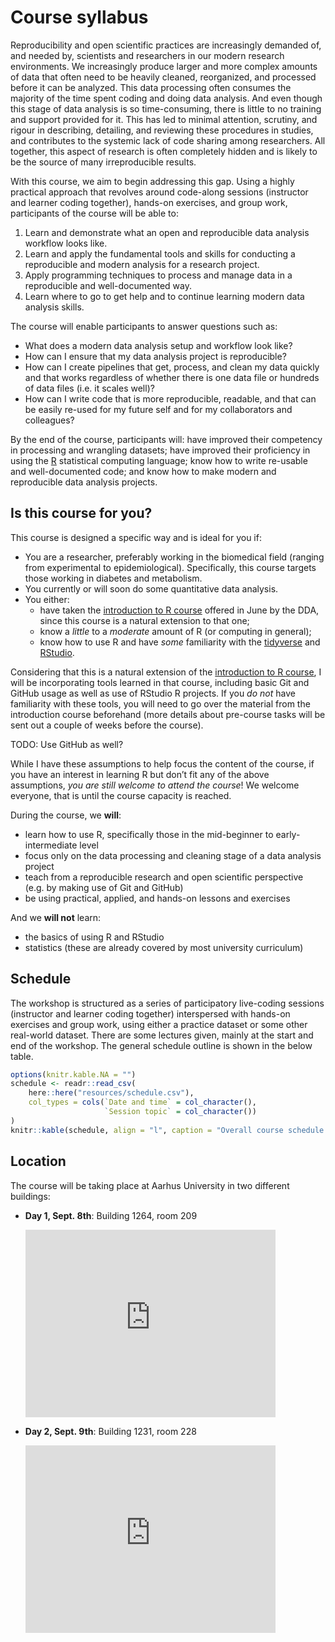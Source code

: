 # Course syllabus {#syllabus}

Reproducibility and open scientific practices are increasingly demanded of,
and needed by, scientists and researchers in our modern research environments.
We increasingly produce larger and more complex amounts of data
that often need to be heavily cleaned, reorganized, 
and processed before it can be analyzed.
This data processing often consumes the majority of the time spent coding
and doing data analysis.
And even though this stage of data analysis is so time-consuming,
there is little to no training and support provided for it.
This has led to minimal attention, scrutiny, and rigour in describing,
detailing, and reviewing these procedures in studies,
and contributes to the systemic lack of code sharing among researchers.
All together, this aspect of research is often completely hidden
and is likely to be the source of many irreproducible results.

With this course, we aim to begin addressing this gap.
Using a highly practical approach that revolves around code-along sessions
(instructor and learner coding together), hands-on exercises, and group work,
participants of the course will be able to:

1. Learn and demonstrate what an open and reproducible data analysis
workflow looks like.
1. Learn and apply the fundamental tools and skills for conducting a
reproducible and modern analysis for a research project.
1. Apply programming techniques to process and manage data in a reproducible
and well-documented way.
1. Learn where to go to get help and to continue learning modern data analysis
skills.

The course will enable participants to answer questions such as:

- What does a modern data analysis setup and workflow look like?
- How can I ensure that my data analysis project is reproducible?
- How can I create pipelines that get, process, and clean my data quickly
and that works regardless of whether there is one data file or hundreds of data files 
(i.e. it scales well)?
- How can I write code that is more reproducible, readable,
and that can be easily re-used for my future self 
and for my collaborators and colleagues?

By the end of the course, participants will: have improved their competency in
processing and wrangling datasets; have improved their proficiency in using the [R]
statistical computing language; know how to write re-usable and well-documented
code; and know how to make modern and reproducible data analysis projects. 

[R]: https://www.r-project.org/

## Is this course for you?

This course is designed a specific way and is ideal for you if:

- You are a researcher, preferably working in the biomedical field 
(ranging from experimental to epidemiological).
Specifically, this course targets those working in diabetes and metabolism.
- You currently or will soon do some quantitative data analysis.
- You either: 
    - have taken the [introduction to R course] offered in June by the DDA,
    since this course is a natural extension to that one;
    - know a *little* to a *moderate* amount of R (or computing in general); 
    - know how to use R and have *some* familiarity with the [tidyverse] and [RStudio].

[tidyverse]: https://www.tidyverse.org/
[RStudio]: https://rstudio.com/
[introduction to R course]: https://r-cubed.rostools.org/

Considering that this is a natural extension of the [introduction to R course],
I will be incorporating tools learned in that course, 
including basic Git and GitHub usage as well as use of RStudio R projects.
If you *do not* have familiarity with these tools,
you will need to go over the material from the introduction course beforehand
(more details about pre-course tasks will be sent out a couple of weeks before the course).

TODO: Use GitHub as well?

While I have these assumptions to help focus the content of the course, if you
have an interest in learning R but don't fit any of the above assumptions, *you
are still welcome to attend the course*! 
We welcome everyone, that is until the course capacity is reached.

During the course, we **will**:

- learn how to use R, specifically those in the mid-beginner 
to early-intermediate level
- focus only on the data processing and cleaning stage of a data
analysis project
- teach from a reproducible research and open scientific
perspective (e.g. by making use of Git and GitHub)
- be using practical, applied, and hands-on lessons and exercises

And we **will not** learn:

- the basics of using R and RStudio
- statistics (these are already covered by most university curriculum)

## Schedule

The workshop is structured as a series of participatory live-coding sessions
(instructor and learner coding together) interspersed with hands-on exercises
and group work, using either a practice dataset or some other real-world dataset.
There are some lectures given, mainly at the start and end of the workshop.
The general schedule outline is shown in the below table.

```r
options(knitr.kable.NA = "")
schedule <- readr::read_csv(
    here::here("resources/schedule.csv"),
    col_types = cols(`Date and time` = col_character(),
                     `Session topic` = col_character())
)
knitr::kable(schedule, align = "l", caption = "Overall course schedule for the 2 days.")
```

## Location

The course will be taking place at Aarhus University in two different buildings:

- **Day 1, Sept. 8th**: Building 1264, room 209

    <iframe src="https://www.google.com/maps/embed?pb=!1m18!1m12!1m3!1d2221.4776486410537!2d10.202873315946679!3d56.16613558066591!2m3!1f0!2f0!3f0!3m2!1i1024!2i768!4f13.1!3m3!1m2!1s0x464c3fbf0e58f8e3%3A0xb3a37fdd519e9028!2sBartholins%20All%C3%A9%201%2C%20Building%201264%2C%208000%20Aarhus!5e0!3m2!1sen!2sdk!4v1597080458787!5m2!1sen!2sdk" width="400" height="300" frameborder="0" style="border:0;" allowfullscreen="" aria-hidden="false" tabindex="0"></iframe>

- **Day 2, Sept. 9th**: Building 1231, room 228

    <iframe src="https://www.google.com/maps/embed?pb=!1m18!1m12!1m3!1d1320.887119945961!2d10.202654769824292!3d56.16646682802605!2m3!1f0!2f0!3f0!3m2!1i1024!2i768!4f13.1!3m3!1m2!1s0x464c3fbf68ccd12f%3A0x77cf8cc6f98baa58!2sWilhelm%20Meyers%20All%C3%A9%203%2C%20Building%201231%2C%208000%20Aarhus!5e0!3m2!1sen!2sdk!4v1597080711037!5m2!1sen!2sdk" width="400" height="300" frameborder="0" style="border:0;" allowfullscreen="" aria-hidden="false" tabindex="0"></iframe>
